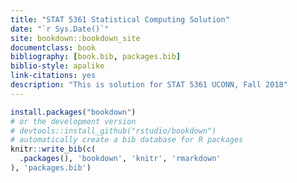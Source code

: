 ```yaml
--- 
title: "STAT 5361 Statistical Computing Solution"
date: "`r Sys.Date()`"
site: bookdown::bookdown_site
documentclass: book
bibliography: [book.bib, packages.bib]
biblio-style: apalike
link-citations: yes
description: "This is solution for STAT 5361 UCONN, Fall 2018"
---
```




```r
install.packages("bookdown")
# or the development version
# devtools::install_github("rstudio/bookdown")
# automatically create a bib database for R packages
knitr::write_bib(c(
  .packages(), 'bookdown', 'knitr', 'rmarkdown'
), 'packages.bib')
```





